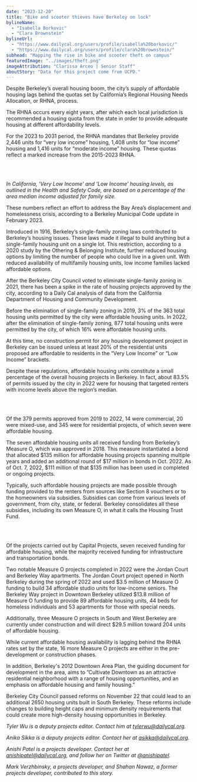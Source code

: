 ```yaml
---
date: "2023-12-20"
title: "Bike and scooter thieves have Berkeley on lock"
bylineName:
  - "Isabella Borkovic"
  - "Clara Brownstein"
bylineUrl:
  - "https://www.dailycal.org/users/profile/isabella%20borkovic/"
  - "https://www.dailycal.org/users/profile/clara%20brownstein/"
subhead: "Mapping the rise in bike and scooter theft on campus"
featuredImage: "../images/theft.png"
imageAttribution: "Clarissa Arceo | Senior Staff"
aboutStory: "Data for this project come from UCPD."
---
```


Despite Berkeley’s overall housing boom, the city’s supply of affordable housing lags behind the quotas set by California’s Regional Housing Needs Allocation, or RHNA, process.

The RHNA occurs every eight years, after which each local jurisdiction is recommended a housing quota from the state in order to provide adequate housing at different affordability levels.

For the 2023 to 2031 period, the RHNA mandates that Berkeley provide 2,446 units for “very low income” housing, 1,408 units for “low income” housing and 1,416 units for “moderate income” housing. These quotas reflect a marked increase from the 2015-2023 RHNA.

<br />

<RHNABarChart />

<br />

_In California, 'Very Low Income' and ‘Low Income’ housing levels, as outlined in the Health and Safety Code, are based on a percentage of the area median income adjusted for family size._

These numbers reflect an effort to address the Bay Area’s displacement and homelessness crisis, according to a Berkeley Municipal Code update in February 2023.

Introduced in 1916, Berkeley’s single-family zoning laws contributed to Berkeley’s housing issues. These laws made it illegal to build anything but a single-family housing unit on a single lot. This restriction, according to a 2020 study by the Othering & Belonging Institute, further reduced housing options by limiting the number of people who could live in a given unit. With reduced availability of multifamily housing units, low income families lacked affordable options.

After the Berkeley City Council voted to eliminate single-family zoning in 2021, there has been a spike in the rate of housing projects approved by the city, according to a Daily Cal analysis of data from the California Department of Housing and Community Development.

Before the elimination of single-family zoning in 2019, 3% of the 363 total housing units permitted by the city were affordable housing units. In 2022, after the elimination of single-family zoning, 877 total housing units were permitted by the city, of which 16% were affordable housing units.

At this time, no construction permit for any housing development project in Berkeley can be issued unless at least 20% of the residential units proposed are affordable to residents in the “Very Low Income” or “Low Income” brackets.

Despite these regulations, affordable housing units constitute a small percentage of the overall housing projects in Berkeley. In fact, about 83.5% of permits issued by the city in 2022 were for housing that targeted renters with income levels above the region’s median.

<br />

<ProjectsByValuation />

<br />

Of the 379 permits approved from 2019 to 2022, 14 were commercial, 20 were mixed-use, and 345 were for residential projects, of which seven were affordable housing.

The seven affordable housing units all received funding from Berkeley’s Measure O, which was approved in 2018. This measure instantiated a bond that allocated $135 million for affordable housing projects spanning multiple years and added an additional round of $17 million in bonds in Oct. 2022. As of Oct. 7, 2022, $111 million of that $135 million has been used in completed or ongoing projects.

Typically, such affordable housing projects are made possible through funding provided to the renters from sources like Section 8 vouchers or to the homeowners via subsidies. Subsidies can come from various levels of government, from city, state, or federal. Berkeley consolidates all these subsidies, including its own Measure O, in what it calls the Housing Trust Fund.

<br />

<ProjectsByFundingBar />

<br />

Of the projects carried out by Capital Projects, seven received funding for affordable housing, while the majority received funding for infrastructure and transportation bonds.

Two notable Measure O projects completed in 2022 were the Jordan Court and Berkeley Way apartments. The Jordan Court project opened in North Berkeley during the spring of 2022 and used $3.5 million of Measure O funding to build 34 affordable studio units for low-income seniors. The Berkeley Way project in Downtown Berkeley utilized $13.8 million of Measure O funding to provide 89 affordable housing units, 44 beds for homeless individuals and 53 apartments for those with special needs.

Additionally, three Measure O projects in South and West Berkeley are currently under construction and will direct $29.5 million toward 204 units of affordable housing.

While current affordable housing availability is lagging behind the RHNA rates set by the state, 16 more Measure O projects are either in the pre-development or construction phases.

In addition, Berkeley's 2012 Downtown Area Plan, the guiding document for development in the area, aims to ”Cultivate Downtown as an attractive residential neighborhood with a range of housing opportunities, and an emphasis on affordable housing and family housing.”

Berkeley City Council passed reforms on November 22 that could lead to an additional 2650 housing units built in South Berkeley. These reforms include changes to building height caps and minimum density requirements that could create more high-density housing opportunities in Berkeley.

_Tyler Wu is a deputy projects editor. Contact him at [tylerwu@dailycal.org](mailto:tylerwu@dailycal.org)._

_Anika Sikka is a deputy projects editor. Contact her at [asikka@dailycal.org](mailto:asikka@dailycal.org)._

_Anishi Patel is a projects developer. Contact her at [anishipatel@dailycal.org](mailto:anishipatel@dailycal.org), and follow her on Twitter at <a href="https://twitter.com/anishipatel" target="_blank">@anishipatel</a>._

_Mark Verzhbinsky, a projects developer, and Shahan Nawaz, a former projects developer, contributed to this story._
